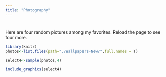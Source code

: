 ```yaml
---
title: "Photography"
---
```


# 

Here are four random pictures among my favorites. Reload the page to see four more.

``` r
library(knitr)
photos<-list.files(path="./Wallpapers-New/",full.names = T)

select4<-sample(photos,4)

include_graphics(select4)
```


